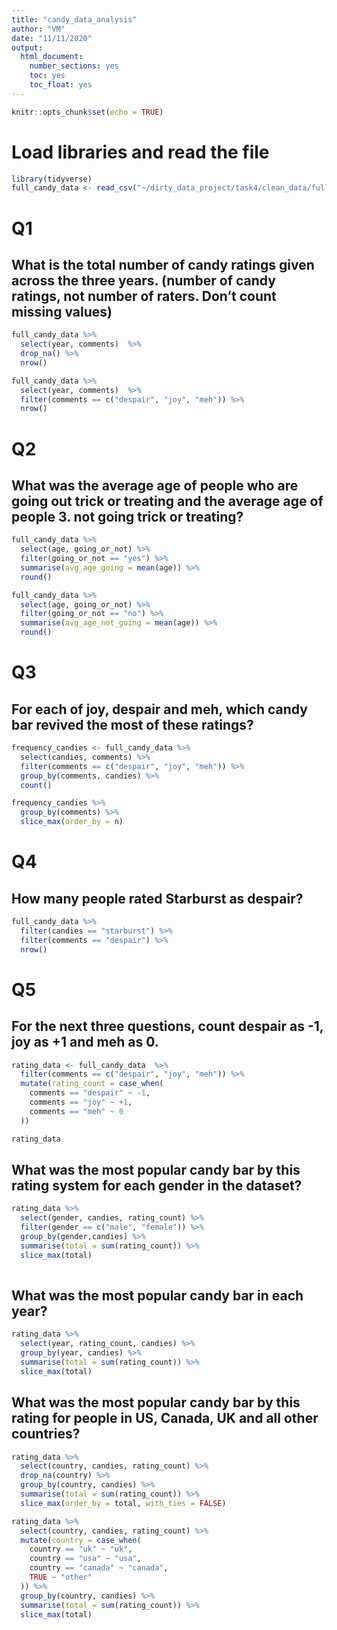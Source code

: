 ```yaml
---
title: "candy_data_analysis"
author: "VM"
date: "11/11/2020"
output: 
  html_document:
    number_sections: yes
    toc: yes
    toc_float: yes
---
```


```r
knitr::opts_chunk$set(echo = TRUE)
```

# Load libraries and read the file

```r
library(tidyverse)
full_candy_data <- read_csv("~/dirty_data_project/task4/clean_data/full_clean_candy_data.csv")
```
# Q1
## What is the total number of candy ratings given across the three years. (number of candy ratings, not number of raters. Don’t count missing values)

```r
full_candy_data %>% 
  select(year, comments)  %>% 
  drop_na() %>% 
  nrow()
```
```r
full_candy_data %>% 
  select(year, comments)  %>% 
  filter(comments == c("despair", "joy", "meh")) %>% 
  nrow()
```
# Q2
## What was the average age of people who are going out trick or treating and the average age of people 3. not going trick or treating?
```r
full_candy_data %>% 
  select(age, going_or_not) %>% 
  filter(going_or_not == "yes") %>% 
  summarise(avg_age_going = mean(age)) %>% 
  round()

full_candy_data %>% 
  select(age, going_or_not) %>% 
  filter(going_or_not == "no") %>% 
  summarise(avg_age_not_going = mean(age)) %>% 
  round()

```
# Q3
## For each of joy, despair and meh, which candy bar revived the most of these ratings?
```r
frequency_candies <- full_candy_data %>% 
  select(candies, comments) %>% 
  filter(comments == c("despair", "joy", "meh")) %>% 
  group_by(comments, candies) %>% 
  count()

frequency_candies %>% 
  group_by(comments) %>% 
  slice_max(order_by = n)

```
# Q4
## How many people rated Starburst as despair?
```r
full_candy_data %>% 
  filter(candies == "starburst") %>% 
  filter(comments == "despair") %>% 
  nrow()
```
# Q5
## For the next three questions, count despair as -1, joy as +1 and meh as 0.
```r
rating_data <- full_candy_data  %>% 
  filter(comments == c("despair", "joy", "meh")) %>% 
  mutate(rating_count = case_when(
    comments == "despair" ~ -1,
    comments == "joy" ~ +1,
    comments == "meh" ~ 0
  ))

rating_data
```

## What was the most popular candy bar by this rating system for each gender in the dataset?
```r
rating_data %>% 
  select(gender, candies, rating_count) %>% 
  filter(gender == c("male", "female")) %>% 
  group_by(gender,candies) %>% 
  summarise(total = sum(rating_count)) %>% 
  slice_max(total)
  
```

## What was the most popular candy bar in each year?
```r
rating_data %>% 
  select(year, rating_count, candies) %>% 
  group_by(year, candies) %>% 
  summarise(total = sum(rating_count)) %>% 
  slice_max(total)
```

## What was the most popular candy bar by this rating for people in US, Canada, UK and all other countries?

```r
rating_data %>% 
  select(country, candies, rating_count) %>% 
  drop_na(country) %>%
  group_by(country, candies) %>% 
  summarise(total = sum(rating_count)) %>% 
  slice_max(order_by = total, with_ties = FALSE)

```
```r
rating_data %>% 
  select(country, candies, rating_count) %>% 
  mutate(country = case_when(
    country == "uk" ~ "uk",
    country == "usa" ~ "usa",
    country == "canada" ~ "canada",
    TRUE ~ "other" 
  )) %>% 
  group_by(country, candies) %>% 
  summarise(total = sum(rating_count)) %>% 
  slice_max(total)

```





